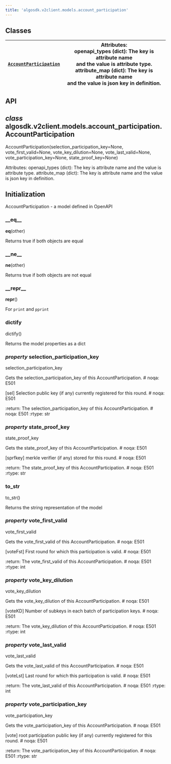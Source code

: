 ```yaml
---
title: 'algosdk.v2client.models.account_participation'
---
```


<a id='module-algosdk.v2client.models.account_participation'></a>

<a id='algosdk-v2client-models-account-participation'></a>

<a id='module-contents'></a>

<a id='classes'></a>

## Classes

| [`AccountParticipation`](#algosdk.v2client.models.account_participation.AccountParticipation) | Attributes:<br/>openapi_types (dict): The key is attribute name<br/>and the value is attribute type.<br/>attribute_map (dict): The key is attribute name<br/>and the value is json key in definition. |
| --------------------------------------------------------------------------------------------- | ----------------------------------------------------------------------------------------------------------------------------------------------------------------------------------------------------- |

<a id='api'></a>

## API

<a id='algosdk.v2client.models.account_participation.AccountParticipation'></a>

## _class_ algosdk.v2client.models.account_participation.AccountParticipation

AccountParticipation(selection_participation_key=None, vote_first_valid=None, vote_key_dilution=None, vote_last_valid=None, vote_participation_key=None, state_proof_key=None)

Attributes:
openapi_types (dict): The key is attribute name
and the value is attribute type.
attribute_map (dict): The key is attribute name
and the value is json key in definition.

## Initialization

AccountParticipation - a model defined in OpenAPI

<a id='algosdk.v2client.models.account_participation.AccountParticipation.__eq__'></a>

### \_\_eq\_\_

**eq**(other)

Returns true if both objects are equal

<a id='algosdk.v2client.models.account_participation.AccountParticipation.__ne__'></a>

### \_\_ne\_\_

**ne**(other)

Returns true if both objects are not equal

<a id='algosdk.v2client.models.account_participation.AccountParticipation.__repr__'></a>

### \_\_repr\_\_

**repr**()

For `print` and `pprint`

<a id='algosdk.v2client.models.account_participation.AccountParticipation.dictify'></a>

### dictify

dictify()

Returns the model properties as a dict

<a id='algosdk.v2client.models.account_participation.AccountParticipation.selection_participation_key'></a>

### _property_ selection_participation_key

selection_participation_key

Gets the selection_participation_key of this AccountParticipation. # noqa: E501

[sel] Selection public key (if any) currently registered for this round. # noqa: E501

:return: The selection_participation_key of this AccountParticipation. # noqa: E501
:rtype: str

<a id='algosdk.v2client.models.account_participation.AccountParticipation.state_proof_key'></a>

### _property_ state_proof_key

state_proof_key

Gets the state_proof_key of this AccountParticipation. # noqa: E501

[sprfkey] merkle verifier (if any) stored for this round. # noqa: E501

:return: The state_proof_key of this AccountParticipation. # noqa: E501
:rtype: str

<a id='algosdk.v2client.models.account_participation.AccountParticipation.to_str'></a>

### to_str

to_str()

Returns the string representation of the model

<a id='algosdk.v2client.models.account_participation.AccountParticipation.vote_first_valid'></a>

### _property_ vote_first_valid

vote_first_valid

Gets the vote_first_valid of this AccountParticipation. # noqa: E501

[voteFst] First round for which this participation is valid. # noqa: E501

:return: The vote_first_valid of this AccountParticipation. # noqa: E501
:rtype: int

<a id='algosdk.v2client.models.account_participation.AccountParticipation.vote_key_dilution'></a>

### _property_ vote_key_dilution

vote_key_dilution

Gets the vote_key_dilution of this AccountParticipation. # noqa: E501

[voteKD] Number of subkeys in each batch of participation keys. # noqa: E501

:return: The vote_key_dilution of this AccountParticipation. # noqa: E501
:rtype: int

<a id='algosdk.v2client.models.account_participation.AccountParticipation.vote_last_valid'></a>

### _property_ vote_last_valid

vote_last_valid

Gets the vote_last_valid of this AccountParticipation. # noqa: E501

[voteLst] Last round for which this participation is valid. # noqa: E501

:return: The vote_last_valid of this AccountParticipation. # noqa: E501
:rtype: int

<a id='algosdk.v2client.models.account_participation.AccountParticipation.vote_participation_key'></a>

### _property_ vote_participation_key

vote_participation_key

Gets the vote_participation_key of this AccountParticipation. # noqa: E501

[vote] root participation public key (if any) currently registered for this round. # noqa: E501

:return: The vote_participation_key of this AccountParticipation. # noqa: E501
:rtype: str
